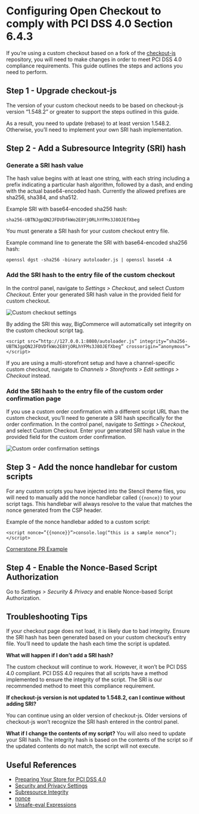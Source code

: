 # Configuring Open Checkout to comply with PCI DSS 4.0 Section 6.4.3
If you’re using a custom checkout based on a fork of the [checkout-js](https://github.com/bigcommerce/checkout-js) repository, you will need to make changes in order to meet PCI DSS 4.0 compliance requirements. This guide outlines the steps and actions you need to perform.

## Step 1 - Upgrade checkout-js
The version of your custom checkout needs to be based on checkout-js version “1.548.2” or greater to support the steps outlined in this guide.

As a result, you need to update (rebase) to at least version 1.548.2. Otherwise, you’ll need to implement your own SRI hash implementation.

## Step 2 - Add a Subresource Integrity (SRI) hash
### Generate a SRI hash value
The hash value begins with at least one string, with each string including a prefix indicating a particular hash algorithm, followed by a dash, and ending with the actual base64-encoded hash. Currently the allowed prefixes are sha256, sha384, and sha512.

Example SRI with base64-encoded sha256 hash:
```
sha256-UBTNJgpQN2JFDVDfkWo2E8YjORLhYFMs3J8OJEfXbeg
```

You must generate a SRI hash for your custom checkout entry file.

Example command line to generate the SRI with base64-encoded sha256 hash:
```
openssl dgst -sha256 -binary autoloader.js | openssl base64 -A
```
### Add the SRI hash to the entry file of the custom checkout
In the control panel, navigate to *Settings > Checkout*, and select *Custom Checkout*. Enter your generated SRI hash value in the provided field for custom checkout.

![Custom checkout settings](https://storage.googleapis.com/bigcommerce-production-dev-center/images/checkout-sri-settings.png)

By adding the SRI this way, BigCommerce will automatically set integrity on the custom checkout script tag.
```
<script src=”http://127.0.0.1:8080/autoloader.js” integrity=”sha256-UBTNJgpQN2JFDVDfkWo2E8YjORLhYFMs3J8OJEfXbeg” crossorigin=”anonymous”>
</script>
```
<Callout type="info">
 If you are using a multi-storefront setup and have a channel-specific custom checkout, navigate to <em>Channels > Storefronts > Edit settings > Checkout</em> instead.
 </Callout>
 
### Add the SRI hash to the entry file of the custom order confirmation page
If you use a custom order confirmation with a different script URL than the custom checkout, you’ll need to generate a SRI hash specifically for the order confirmation. In the control panel, navigate to *Settings > Checkout*, and select Custom Checkout. Enter your generated SRI hash value in the provided field for the custom order confirmation.

![Custom order confirmation settings](https://storage.googleapis.com/bigcommerce-production-dev-center/images/order-confirmation-sri-settings.png)
## Step 3 - Add the nonce handlebar for custom scripts
For any custom scripts you have injected into the Stencil theme files, you will need to manually add the nonce handlebar called `{{nonce}}` to your script tags. This handlebar will always resolve to the value that matches the nonce generated from the CSP header.

Example of the nonce handlebar added to a custom script:

```
<script nonce=”{{nonce}}”>console.log(“this is a sample nonce”); </script>
```

[Cornerstone PR  Example](https://github.com/bigcommerce/cornerstone/pull/2525/commits/2b0aeddbebe2900b040d918e6ced58ea70f520d3)
## Step 4 - Enable the Nonce-Based Script Authorization

Go to *Settings > Security & Privacy* and enable Nonce-based Script Authorization.

## Troubleshooting Tips
If your checkout page does not load, it is likely due to bad integrity. Ensure the SRI hash has been generated based on your custom checkout’s entry file. You’ll need to update the hash each time the script is updated.

**What will happen if I don’t add a SRI hash?**

The custom checkout will continue to work. However, it won’t be PCI DSS 4.0 compliant. PCI DSS 4.0 requires that all scripts have a method implemented to ensure the integrity of the script. The SRI is our recommended method to meet this compliance requirement. 


**If checkout-js version is not updated to 1.548.2, can I continue without adding SRI?**

You can continue using an older version of checkout-js. Older versions of checkout-js won’t recognize the SRI hash entered in the control panel.

**What if I change the contents of my script?**
You will also need to update your SRI hash. The integrity hash is based on the contents of the script so if the updated contents do not match, the script will not execute.
## Useful References
- [Preparing Your Store for PCI DSS 4.0](https://www.bigcommerce.com.au/blog/preparing-your-store-for-pci-dss-4-0/)
- [Security and Privacy Settings](https://support.bigcommerce.com/s/article/Security-and-Privacy-Settings)
- [Subresource Integrity](https://developer.mozilla.org/en-US/docs/Web/Security/Subresource_Integrity)
- [nonce](https://developer.mozilla.org/en-US/docs/Web/HTML/Global_attributes/nonce)
- [Unsafe-eval Expressions](https://developer.mozilla.org/en-US/docs/Web/HTTP/Headers/Content-Security-Policy/script-src#unsafe_eval_expressions)
